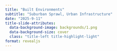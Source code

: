 ```yaml
---
title: "Built Environments"
subtitle: "Suburban Sprawl, Urban Infrastructure"
date: "2025-9-11"
title-slide-attributes:
  data-background-image: backgrounds/1.png
  data-background-size: cover 
  class: "title-left title-highlight-light"
format: revealjs
---
```


